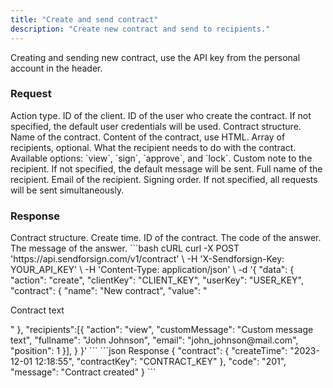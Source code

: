 ```yaml
---
title: "Create and send contract"
description: "Create new contract and send to recipients."
---
```


Creating and sending new contract, use the API key from the personal account in the header.

### Request

<ParamField body="action" type="string" required>
  Action type.
</ParamField>

<ParamField body="clientKey" type="string" required>
  ID of the client.
</ParamField>

<ParamField body="userKey" type="string">
  ID of the user who create the contract. If not specified, the default user credentials will be used.
</ParamField>

<ParamField body="contract" type="string" required>
  Contract structure.

  <Expandable title="child attribute">

  <ParamField body="name" type="string">
    Name of the contract.  
  </ParamField>

  <ParamField body="value" type="string">
    Content of the contract, use HTML.  
  </ParamField>

  </Expandable>

</ParamField>

<ParamField body="recipients" type="string">
  Array of recipients, optional.

  <Expandable title="child attribute">

  <ParamField body="action" type="string">
    What the recipient needs to do with the contract. Available options: `view`, `sign`, `approve`, and `lock`.
  </ParamField>

  <ParamField body="customMessage" type="string">
    Custom note to the recipient. If not specified, the default message will be sent.
  </ParamField>

  <ParamField body="fullname" type="string">
    Full name of the recipient.
  </ParamField>

  <ParamField body="email" type="string" required>
    Email of the recipient.  
  </ParamField>

  <ParamField body="position" type="number">
    Signing order. If not specified, all requests will be sent simultaneously.
  </ParamField>

  </Expandable>

</ParamField>

### Response

  <ResponseField name="contract" type="string">
    Contract structure.

  <Expandable title="child attribute">

<ResponseField name="createTime" type="string">
  Create time.
</ResponseField>

<ResponseField name="contractKey" type="string">
  ID of the contract.
</ResponseField>

  </Expandable>

  </ResponseField>

<ResponseField name="code" type="string">
  The code of the answer.
</ResponseField>

<ResponseField name="message" type="string">
  The message of the answer.
</ResponseField>

<RequestExample>
```bash cURL
curl -X POST 'https://api.sendforsign.com/v1/contract' \
     -H 'X-Sendforsign-Key: YOUR_API_KEY' \
     -H 'Content-Type: application/json' \
     -d '{ 
		  "data": {
				   "action": "create",
				   "clientKey": "CLIENT_KEY",
                   "userKey": "USER_KEY", 
				   "contract": {
							  "name": "New contract",
							  "value": "<p>Contract text</p>"
						     },
           "recipients":[{
                "action": "view",
                "customMessage": "Custom message text",
                "fullname": "John Johnson", 
                "email": "john_johnson@mail.com", 
                "position": 1
               }], 
				  }
       }'
```
</RequestExample>

<ResponseExample>
```json Response
     {
       "contract": {
                "createTime": "2023-12-01 12:18:55",
                "contractKey": "CONTRACT_KEY"
                 },
       "code": "201",
       "message": "Contract created"
    }
```
</ResponseExample>
